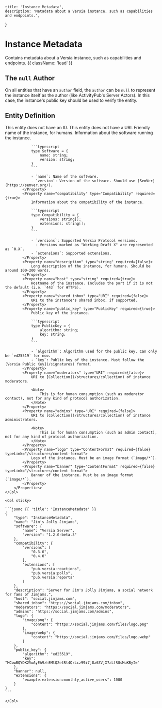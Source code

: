     title: 'Instance Metadata',
    description: 'Metadata about a Versia instance, such as capabilities and endpoints.',
}

# Instance Metadata

Contains metadata about a Versia instance, such as capabilities and endpoints. {{ className: 'lead' }}

## The `null` Author

On all entities that have an `author` field, the `author` can be `null` to represent the instance itself as the author (like ActivityPub's Server Actors). In this case, the instance's public key should be used to verify the entity.

## Entity Definition

<Row>
    <Col>
        <Properties>
            <Property name="id" type="null">
                This entity does not have an ID.
            </Property>
            <Property name="uri" type="null">
                This entity does not have a URI.
            </Property>
            <Property name="name" type="string" required={true}>
                Friendly name of the instance, for humans.
            </Property>
            <Property name="software" type="Software" required={true}>
                Information about the software running the instance.

                ```typescript
                type Software = {
                    name: string;
                    version: string;
                }
                ```

                - `name`: Name of the software.
                - `version`: Version of the software. Should use [SemVer](https://semver.org/).
            </Property>
            <Property name="compatibility" type="Compatibility" required={true}>
                Information about the compatibility of the instance.

                ```typescript
                type Compatibility = {
                    versions: string[];
                    extensions: string[];
                }
                ```

                - `versions`: Supported Versia Protocol versions.
                  - Versions marked as "Working Draft X" are represented as `0.X`.
                - `extensions`: Supported extensions.
            </Property>
            <Property name="description" type="string" required={false}>
                Long description of the instance, for humans. Should be around 100-200 words.
            </Property>
            <Property name="host" type="string" required={true}>
                Hostname of the instance. Includes the port if it is not the default (i.e. `443` for HTTPS).
            </Property>
            <Property name="shared_inbox" type="URI" required={false}>
                URI to the instance's shared inbox, if supported.
            </Property>
            <Property name="public_key" type="PublicKey" required={true}>
                Public key of the instance.

                ```typescript
                type PublicKey = {
                    algorithm: string;
                    key: string;
                }
                ```
                
                - `algorithm`: Algorithm used for the public key. Can only be `ed25519` for now.
                - `key`: Public key of the instance. Must follow the [Versia Public Key](/signatures) format.
            </Property>
            <Property name="moderators" type="URI" required={false}>
                URI to [Collection](/structures/collection) of instance moderators.

                <Note>
                    This is for human consumption (such as moderator contact), not for any kind of protocol authorization.
                </Note>
            </Property>
            <Property name="admins" type="URI" required={false}>
                URI to [Collection](/structures/collection) of instance administrators.

                <Note>
                    This is for human consumption (such as admin contact), not for any kind of protocol authorization.
                </Note>
            </Property>
            <Property name="logo" type="ContentFormat" required={false} typeLink="/structures/content-format">
                Logo of the instance. Must be an image format (`image/*`).
            </Property>
            <Property name="banner" type="ContentFormat" required={false} typeLink="/structures/content-format">
                Banner of the instance. Must be an image format (`image/*`).
            </Property>
        </Properties>
    </Col>

    <Col sticky>

    ```jsonc {{ 'title': 'InstanceMetadata' }}
    {
        "type": "InstanceMetadata",
        "name": "Jim's Jolly Jimjams",
        "software": {
            "name": "Versia Server",
            "version": "1.2.0-beta.3"
        },
        "compatibility": {
            "versions": [
                "0.3.0",
                "0.4.0"
            ],
            "extensions": [
                "pub.versia:reactions",
                "pub.versia:polls",
                "pub.versia:reports"
            ]
        },
        "description": "Server for Jim's Jolly Jimjams, a social network for fans of Jimjams.",
        "host": "social.jimjams.com",
        "shared_inbox": "https://social.jimjams.com/inbox",
        "moderators": "https://social.jimjams.com/moderators",
        "admins": "https://social.jimjams.com/admins",
        "logo": {
            "image/png": {
                "content": "https://social.jimjams.com/files/logo.png"
            },
            "image/webp": {
                "content": "https://social.jimjams.com/files/logo.webp"
            }
        },
        "public_key": {
            "algorithm": "ed25519",
            "key": "MCowBQYDK2VwAyEA9zhEMtQZetRl4QrLcz99i7jOa6ZVjX7aLfRUsMuKByI="
        },
        "banner": null,
        "extensions": {
            "example.extension:monthly_active_users": 1000
        }
    }
    ```

    </Col>
</Row>